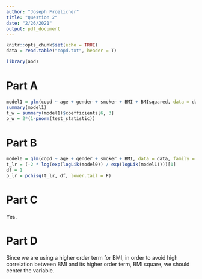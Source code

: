 ---
author: "Joseph Froelicher"
title: "Question 2"
date: "2/26/2021"
output: pdf_document
---

```{r setup}
knitr::opts_chunk$set(echo = TRUE)
data = read.table("copd.txt", header = T)

library(aod)
```

# Part A
```{r a}
model1 = glm(copd ~ age + gender + smoker + BMI + BMIsquared, data = data, family = binomial)
summary(model1)
t_w = summary(model1)$coefficients[6, 3]
p_w = 2*(1-pnorm(test_statistic))

```

# Part B
```{r b}
model0 = glm(copd ~ age + gender + smoker + BMI, data = data, family = binomial)
t_lr = (-2 * log(exp(logLik(model0)) / exp(logLik(model1))))[1]
df = 1
p_lr = pchisq(t_lr, df, lower.tail = F)

```

# Part C
Yes.

# Part D
Since we are using a higher order term for BMI, in order to avoid high correlation between BMI and its higher order term, BMI square, we should center the variable.

```{r ref.label=knitr::all_labels(), echo=TRUE, eval=FALSE}
```